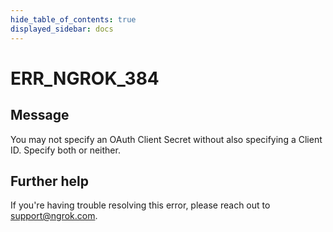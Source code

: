 ```yaml
---
hide_table_of_contents: true
displayed_sidebar: docs
---
```



# ERR_NGROK_384

## Message

You may not specify an OAuth Client Secret without also specifying a Client ID. Specify both or neither.

<ErrorDetails error="err_ngrok_384" />

## Further help

If you're having trouble resolving this error, please reach out to [support@ngrok.com](mailto:support@ngrok.com?subject=Help%20with%20ERR_NGROK_384).
